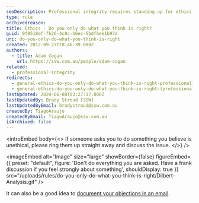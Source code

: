 ```yaml
---
seoDescription: Professional integrity requires standing up for ethics and discussing issues when asked to do something unethical.
type: rule
archivedreason:
title: Ethics - Do you only do what you think is right?
guid: 9f9518ef-fb26-4c0c-b6ec-5bdfbee1b93d
uri: do-you-only-do-what-you-think-is-right
created: 2012-09-27T18:46:39.000Z
authors:
  - title: Adam Cogan
    url: https://ssw.com.au/people/adam-cogan
related:
  - professional-integrity
redirects:
  - general-ethics-do-you-only-do-what-you-think-is-right-professional-integrity
  - general-ethics-do-you-only-do-what-you-think-is-right-(professional-integrity)
lastUpdated: 2024-06-08T03:27:17.000Z
lastUpdatedBy: Brady Stroud [SSW]
lastUpdatedByEmail: bradystroud@ssw.com.au
createdBy: TiagoAraujo
createdByEmail: TiagoAraujo@ssw.com.au
isArchived: false
---
```


<introEmbed
  body={<>
If someone asks you to do something you believe is unethical, please ring them up straight away and discuss the issue.
  </>}
/>

<imageEmbed
  alt="Image"
  size="large"
  showBorder={false}
  figureEmbed={{
    preset: "default",
    figure: 'Don\'t do everything you are asked. Have a frank discussion if you feel strongly about something',
    shouldDisplay: true
  }}
  src="/uploads/rules/do-you-only-do-what-you-think-is-right/Dilbert-Analysis.gif"
/>

It can also be a good idea to [document your objections in an email](/do-you-send-a-for-the-record-email-when-you-disagree).
